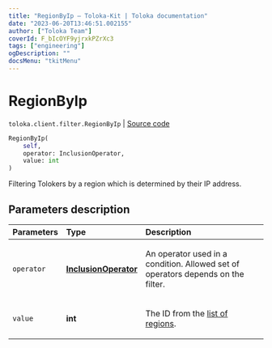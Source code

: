 ```yaml
---
title: "RegionByIp — Toloka-Kit | Toloka documentation"
date: "2023-06-20T13:46:51.002155"
author: ["Toloka Team"]
coverId: F_bIcOYF9yjrxkPZrXc3
tags: ["engineering"]
ogDescription: ""
docsMenu: "tkitMenu"
---
```


# RegionByIp

`toloka.client.filter.RegionByIp` | [Source code](https://github.com/Toloka/toloka-kit/blob/v1.2.0/src/client/filter.py#L497)

```python
RegionByIp(
    self,
    operator: InclusionOperator,
    value: int
)
```

Filtering Tolokers by a region which is determined by their IP address.

## Parameters description

| Parameters | Type | Description |
| :----------| :----| :-----------|
`operator`|**[InclusionOperator](/docs/toloka-kit/reference/toloka.client.primitives.operators.InclusionOperator)**|<p>An operator used in a condition. Allowed set of operators depends on the filter.</p>
`value`|**int**|<p>The ID from the [list of regions](/docs/api/regions).</p>